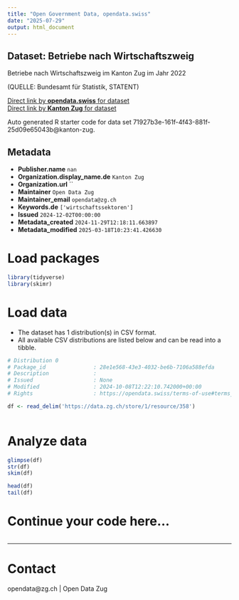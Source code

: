 ```yaml
---
title: "Open Government Data, opendata.swiss"
date: "2025-07-29"
output: html_document
---
```


## Dataset: Betriebe nach Wirtschaftszweig

Betriebe nach Wirtschaftszweig im Kanton Zug im Jahr 2022

(QUELLE: Bundesamt für Statistik, STATENT)

[Direct link by **opendata.swiss** for dataset](https://opendata.swiss/de/dataset/betriebe-nach-wirtschaftszweig)<br>
[Direct link by **Kanton Zug** for dataset](https://www.zg.ch/behoerden/gesundheitsdirektion/statistikfachstelle/themen/betriebe-und-unternehmen)

Auto generated R starter code for data set 71927b3e-161f-4f43-881f-25d09e65043b@kanton-zug.

## Metadata

- **Publisher.name** `nan`
- **Organization.display_name.de** `Kanton Zug`
- **Organization.url** ``
- **Maintainer** `Open Data Zug`
- **Maintainer_email** `opendata@zg.ch`
- **Keywords.de** `['wirtschaftssektoren']`
- **Issued** `2024-12-02T00:00:00`
- **Metadata_created** `2024-11-29T12:18:11.663897`
- **Metadata_modified** `2025-03-18T10:23:41.426630`


# Load packages

```r

library(tidyverse)
library(skimr)

```

# Load data

-   The dataset has 1 distribution(s) in CSV format.
-   All available CSV distributions are listed below and can be read into a tibble.

```r

# Distribution 0
# Package_id               : 28e1e568-43e3-4032-be6b-7106a588efda
# Description              : 
# Issued                   : None
# Modified                 : 2024-10-08T12:22:10.742000+00:00
# Rights                   : https://opendata.swiss/terms-of-use#terms_by

df <- read_delim('https://data.zg.ch/store/1/resource/358')



```

# Analyze data

```r

glimpse(df)
str(df)
skim(df)

head(df)
tail(df)

```

# Continue your code here...

```r

```

------------------------------------------------------------------------

# Contact

opendata@zg.ch | Open Data Zug
